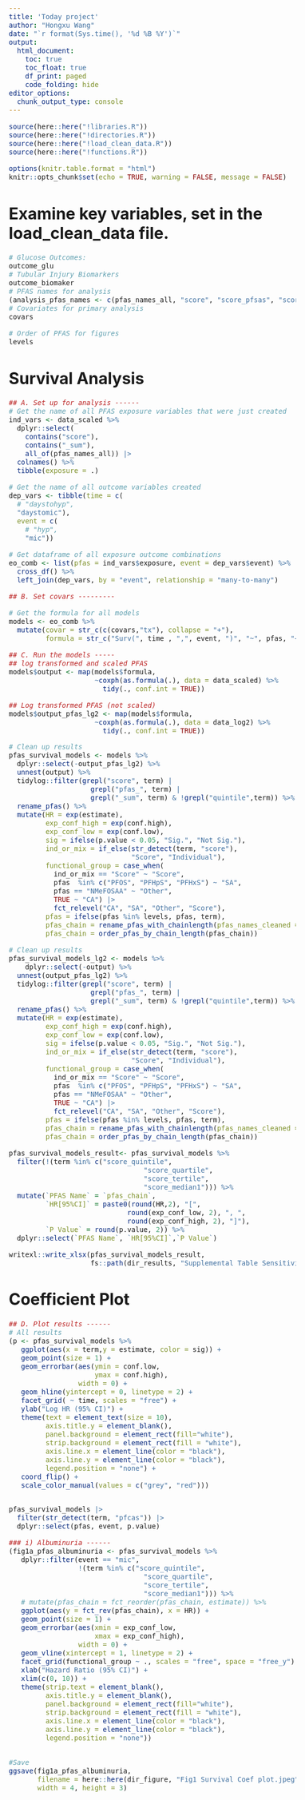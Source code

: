 ```yaml
---
title: 'Today project'
author: "Hongxu Wang"
date: "`r format(Sys.time(), '%d %B %Y')`"
output:
  html_document:
    toc: true
    toc_float: true
    df_print: paged
    code_folding: hide
editor_options: 
  chunk_output_type: console
---
```

<style type="text/css">
body{
font-size: 12pt;
}
</style>

```r
source(here::here("!libraries.R"))
source(here::here("!directories.R"))
source(here::here("!load_clean_data.R"))
source(here::here("!functions.R"))

options(knitr.table.format = "html")
knitr::opts_chunk$set(echo = TRUE, warning = FALSE, message = FALSE)
```

# Examine key variables, set in the load_clean_data file.
```r
# Glucose Outcomes: 
outcome_glu
# Tubular Injury Biomarkers 
outcome_biomaker 
# PFAS names for analysis
(analysis_pfas_names <- c(pfas_names_all, "score", "score_pfsas", "score_pfcas")) 
# Covariates for primary analysis
covars

# Order of PFAS for figures
levels
```

# Survival Analysis
```r
## A. Set up for analysis ------
# Get the name of all PFAS exposure variables that were just created 
ind_vars <- data_scaled %>% 
  dplyr::select(
    contains("score"), 
    contains("_sum"),
    all_of(pfas_names_all)) |> 
  colnames() %>%  
  tibble(exposure = .)

# Get the name of all outcome variables created 
dep_vars <- tibble(time = c(
  # "daystohyp", 
  "daystomic"),
  event = c(
    # "hyp",
    "mic"))

# Get dataframe of all exposure outcome combinations
eo_comb <- list(pfas = ind_vars$exposure, event = dep_vars$event) %>%
  cross_df() %>% 
  left_join(dep_vars, by = "event", relationship = "many-to-many")

## B. Set covars ---------

# Get the formula for all models
models <- eo_comb %>%
  mutate(covar = str_c(c(covars,"tx"), collapse = "+"),
         formula = str_c("Surv(", time , ",", event, ")", "~", pfas, "+", covar))

## C. Run the models -----
## log transformed and scaled PFAS
models$output <- map(models$formula,
                     ~coxph(as.formula(.), data = data_scaled) %>%
                       tidy(., conf.int = TRUE))

## Log transformed PFAS (not scaled)
models$output_pfas_lg2 <- map(models$formula,
                     ~coxph(as.formula(.), data = data_log2) %>%
                       tidy(., conf.int = TRUE))

# Clean up results
pfas_survival_models <- models %>%
  dplyr::select(-output_pfas_lg2) %>%
  unnest(output) %>%
  tidylog::filter(grepl("score", term) | 
                    grepl("pfas_", term) | 
                    grepl("_sum", term) & !grepl("quintile",term)) %>%
  rename_pfas() %>%
  mutate(HR = exp(estimate),
         exp_conf_high = exp(conf.high),
         exp_conf_low = exp(conf.low),
         sig = ifelse(p.value < 0.05, "Sig.", "Not Sig."), 
         ind_or_mix = if_else(str_detect(term, "score"), 
                              "Score", "Individual"), 
         functional_group = case_when(
           ind_or_mix == "Score" ~ "Score", 
           pfas  %in% c("PFOS", "PFHpS", "PFHxS") ~ "SA", 
           pfas == "NMeFOSAA" ~ "Other", 
           TRUE ~ "CA") |> 
           fct_relevel("CA", "SA", "Other", "Score"), 
         pfas = ifelse(pfas %in% levels, pfas, term), 
         pfas_chain = rename_pfas_with_chainlength(pfas_names_cleaned = pfas), 
         pfas_chain = order_pfas_by_chain_length(pfas_chain))

# Clean up results
pfas_survival_models_lg2 <- models %>%
    dplyr::select(-output) %>%
  unnest(output_pfas_lg2) %>%
  tidylog::filter(grepl("score", term) | 
                    grepl("pfas_", term) | 
                    grepl("_sum", term) & !grepl("quintile",term)) %>%
  rename_pfas() %>%
  mutate(HR = exp(estimate),
         exp_conf_high = exp(conf.high),
         exp_conf_low = exp(conf.low),
         sig = ifelse(p.value < 0.05, "Sig.", "Not Sig."), 
         ind_or_mix = if_else(str_detect(term, "score"), 
                              "Score", "Individual"), 
         functional_group = case_when(
           ind_or_mix == "Score" ~ "Score", 
           pfas  %in% c("PFOS", "PFHpS", "PFHxS") ~ "SA", 
           pfas == "NMeFOSAA" ~ "Other", 
           TRUE ~ "CA") |> 
           fct_relevel("CA", "SA", "Other", "Score"), 
         pfas = ifelse(pfas %in% levels, pfas, term), 
         pfas_chain = rename_pfas_with_chainlength(pfas_names_cleaned = pfas), 
         pfas_chain = order_pfas_by_chain_length(pfas_chain))

pfas_survival_models_result<- pfas_survival_models %>%
  filter(!(term %in% c("score_quintile", 
                                 "score_quartile", 
                                 "score_tertile", 
                                 "score_median1"))) %>%
  mutate(`PFAS Name` = `pfas_chain`,
         `HR[95%CI]` = paste0(round(HR,2), "[", 
                             round(exp_conf_low, 2), ", ",
                             round(exp_conf_high, 2), "]"),
         `P Value` = round(p.value, 2)) %>%
  dplyr::select(`PFAS Name`, `HR[95%CI]`,`P Value`)

writexl::write_xlsx(pfas_survival_models_result, 
                    fs::path(dir_results, "Supplemental Table Sensitivity Analysis.xlsx"))
```

# Coefficient Plot
```r
## D. Plot results ------
# All results
(p <- pfas_survival_models %>%
   ggplot(aes(x = term,y = estimate, color = sig)) +
   geom_point(size = 1) +
   geom_errorbar(aes(ymin = conf.low,
                     ymax = conf.high),
                 width = 0) +
   geom_hline(yintercept = 0, linetype = 2) +
   facet_grid( ~ time, scales = "free") +
   ylab("Log HR (95% CI)") +
   theme(text = element_text(size = 10),
         axis.title.y = element_blank(),
         panel.background = element_rect(fill="white"),
         strip.background = element_rect(fill = "white"),
         axis.line.x = element_line(color = "black"),
         axis.line.y = element_line(color = "black"),
         legend.position = "none") +
   coord_flip() +
   scale_color_manual(values = c("grey", "red")))


pfas_survival_models |> 
  filter(str_detect(term, "pfcas")) |> 
  dplyr::select(pfas, event, p.value)

### i) Albuminuria ------
(fig1a_pfas_albuminuria <- pfas_survival_models %>%
   dplyr::filter(event == "mic", 
                 !(term %in% c("score_quintile", 
                                 "score_quartile", 
                                 "score_tertile", 
                                 "score_median1"))) %>% 
   # mutate(pfas_chain = fct_reorder(pfas_chain, estimate)) %>%
   ggplot(aes(y = fct_rev(pfas_chain), x = HR)) +
   geom_point(size = 1) +
   geom_errorbar(aes(xmin = exp_conf_low,
                     xmax = exp_conf_high),
                 width = 0) +
   geom_vline(xintercept = 1, linetype = 2) +
   facet_grid(functional_group ~ ., scales = "free", space = "free_y") +
   xlab("Hazard Ratio (95% CI)") +
   xlim(c(0, 10)) +
   theme(strip.text = element_blank(),
         axis.title.y = element_blank(),
         panel.background = element_rect(fill="white"),
         strip.background = element_rect(fill = "white"),
         axis.line.x = element_line(color = "black"),
         axis.line.y = element_line(color = "black"),
         legend.position = "none"))


#Save
ggsave(fig1a_pfas_albuminuria,
       filename = here::here(dir_figure, "Fig1 Survival Coef plot.jpeg"),
       width = 4, height = 3)
```

